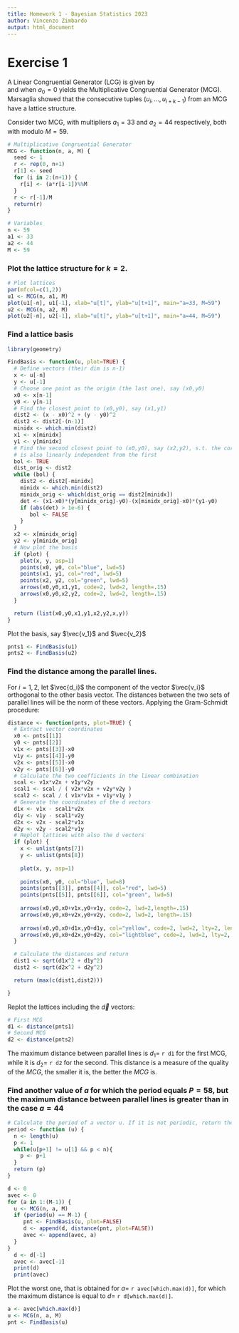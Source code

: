 ```yaml
---
title: Homework 1 - Bayesian Statistics 2023
author: Vincenzo Zimbardo 
output: html_document
---
```


#  Exercise 1

A Linear Congruential Generator (LCG) is given by
\begin{align*}  
x_i & = a_0 + a_1 x_{i-1} \mod M \\
u_i & = x_i / M
\end{align*}    
and when $a_0=0$ yields the Multiplicative Congruential Generator (MCG). Marsaglia showed that the consecutive tuples $(u_i, \ldots, u_{i+k-1})$ from an MCG have a lattice structure.


Consider two MCG, with multipliers $a_1=33$ and $a_2=44$ respectively, both with modulo $M=59$.

```r
# Multiplicative Congruential Generator 
MCG <- function(n, a, M) {
  seed <- 1
  r <- rep(0, n+1)
  r[1] <- seed 
  for (i in 2:(n+1)) {
    r[i] <- (a*r[i-1])%%M
  }
  r <- r[-1]/M
  return(r)
}
```

```r
# Variables
n <- 59
a1 <- 33
a2 <- 44
M <- 59
```

### Plot the lattice structure for $k=2$. 
```r
# Plot lattices
par(mfcol=c(1,2))
u1 <- MCG(n, a1, M)      
plot(u1[-n], u1[-1], xlab="u[t]", ylab="u[t+1]", main="a=33, M=59")
u2 <- MCG(n, a2, M)      
plot(u2[-n], u2[-1], xlab="u[t]", ylab="u[t+1]", main="a=44, M=59")
```

### Find a lattice basis

```r
library(geometry)

FindBasis <- function(u, plot=TRUE) {
  # Define vectors (their dim is n-1)
  x <- u[-n]
  y <- u[-1]
  # Choose one point as the origin (the last one), say (x0,y0)
  x0 <- x[n-1]
  y0 <- y[n-1]
  # Find the closest point to (x0,y0), say (x1,y1)
  dist2 <- (x - x0)^2 + (y - y0)^2
  dist2 <- dist2[-(n-1)]
  minidx <- which.min(dist2)
  x1 <- x[minidx]
  y1 <- y[minidx]
  # Find the second closest point to (x0,y0), say (x2,y2), s.t. the corresponding vector
  # is also linearly independent from the first
  bol <- TRUE
  dist_orig <- dist2
  while (bol) {
    dist2 <- dist2[-minidx]
    minidx <- which.min(dist2)
    minidx_orig <- which(dist_orig == dist2[minidx])
    det <- (x1-x0)*(y[minidx_orig]-y0)-(x[minidx_orig]-x0)*(y1-y0)
    if (abs(det) > 1e-6) {
       bol <- FALSE
    }
  }
  x2 <- x[minidx_orig]
  y2 <- y[minidx_orig]
  # Now plot the basis
  if (plot) {
    plot(x, y, asp=1)
    points(x0, y0, col="blue", lwd=5)
    points(x1, y1, col="red", lwd=5)
    points(x2, y2, col="green", lwd=5)
    arrows(x0,y0,x1,y1, code=2, lwd=2, length=.15)
    arrows(x0,y0,x2,y2, code=2, lwd=2, length=.15)
  }

  return (list(x0,y0,x1,y1,x2,y2,x,y))
}
```

Plot the basis, say $\vec{v_1}$ and $\vec{v_2}$
```r
pnts1 <- FindBasis(u1)
pnts2 <- FindBasis(u2)
```

### Find the distance among the parallel lines.

For $i=1,2$, let $\vec{d_i}$ the component of the vector $\vec{v_i}$ orthogonal to the other basis vector.
The distances between the two sets of parallel lines will be the norm of these vectors. Applying the Gram-Schmidt procedure: 

\begin{align*}
  \vec{d}_1 &= \vec{v}_1 - \left(\frac{\vec{v}_1 \cdot \vec{v}_2}{\vec{v}_2 \cdot \vec{v}_2}\right) \vec{v}_2 &
  \vec{d}_2 &= \vec{v}_2 - \left(\frac{\vec{v}_1 \cdot \vec{v}_2}{\vec{v}_1 \cdot \vec{v}_1}\right) \vec{v}_1
\end{align*}

```r
distance <- function(pnts, plot=TRUE) {
  # Extract vector coordinates
  x0 <- pnts[[1]]
  y0 <- pnts[[2]]
  v1x <- pnts[[3]]-x0
  v1y <- pnts[[4]]-y0
  v2x <- pnts[[5]]-x0
  v2y <- pnts[[6]]-y0
  # Calculate the two coefficients in the linear combination
  scal <- v1x*v2x + v1y*v2y
  scal1 <- scal / ( v2x*v2x + v2y*v2y )
  scal2 <- scal / ( v1x*v1x + v1y*v1y )
  # Generate the coordinates of the d vectors
  d1x <- v1x - scal1*v2x
  d1y <- v1y - scal1*v2y
  d2x <- v2x - scal2*v1x
  d2y <- v2y - scal2*v1y
  # Replot lattices with also the d vectors
  if (plot) {
    x <- unlist(pnts[7])
    y <- unlist(pnts[8])
    
    plot(x, y, asp=1)
    
    points(x0, y0, col="blue", lwd=8)
    points(pnts[[3]], pnts[[4]], col="red", lwd=5)
    points(pnts[[5]], pnts[[6]], col="green", lwd=5)
    
    arrows(x0,y0,x0+v1x,y0+v1y, code=2, lwd=2,length=.15)
    arrows(x0,y0,x0+v2x,y0+v2y, code=2, lwd=2, length=.15)
    
    arrows(x0,y0,x0+d1x,y0+d1y, col="yellow", code=2, lwd=2, lty=2, length=.15)
    arrows(x0,y0,x0+d2x,y0+d2y, col="lightblue", code=2, lwd=2, lty=2, length=.15)   
  }

  # Calculate the distances and return
  dist1 <- sqrt(d1x^2 + d1y^2)
  dist2 <- sqrt(d2x^2 + d2y^2)

  return (max(c(dist1,dist2)))

}
```
Replot the lattices including the $\vec{d}$ vectors:
```r
# First MCG
d1 <- distance(pnts1)
# Second MCG
d2 <- distance(pnts2)
```

The maximum distance between parallel lines is $d_1=$ `r d1` for the first MCG, while it is $d_2=$ `r d2` for the second.
This distance is a measure of the quality of the $MCG$, the smaller it is, the better the $MCG$ is. 

### Find another value of $a$ for which the period equals $P=58$, but the maximum distance between parallel lines is greater than in the case $a=44$ 

```r
# Calculate the period of a vector u. If it is not periodic, return the length
period <- function (u) {
  n <- length(u)
  p <- 1
  while(u[p+1] != u[1] && p < n){
    p <- p+1
  }
  return (p)
}
```

```r
d <- 0
avec <- 0
for (a in 1:(M-1)) {
  u <- MCG(n, a, M)
  if (period(u) == M-1) {
     pnt <- FindBasis(u, plot=FALSE)
     d <- append(d, distance(pnt, plot=FALSE))
     avec <- append(avec, a)
  }
}
  d <- d[-1]
  avec <- avec[-1]
  print(d)
  print(avec)
```
Plot the worst one, that is obtained for $a=$ `r avec[which.max(d)]`, for which the maximum distance is equal to $d=$ `r d[which.max(d)]`.
```r
a <- avec[which.max(d)]
u <- MCG(n, a, M)
pnt <- FindBasis(u)
```